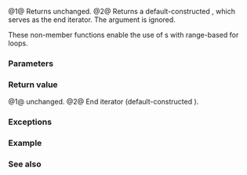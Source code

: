 {{cpp/experimental/fs/title|begin{{small|(directory_iterator)}}|end{{small|(directory_iterator)}}}}
{{cpp/experimental/fs/directory_iterator/navbar}}
{{dcl begin}}
{{dcl|num=1|since=fs_ts|
directory_iterator begin( directory_iterator iter );
}}
{{dcl|num=2|since=fs_ts|
directory_iterator end( const directory_iterator&amp; );
}}
{{dcl end}}
@1@ Returns {{c|iter}} unchanged.
@2@ Returns a default-constructed {{ltt|cpp/experimental/fs/directory_iterator|directory_iterator}}, which serves as the end iterator. The argument is ignored.

These non-member functions enable the use of {{tt|directory_iterator}}s with range-based for loops.

===Parameters===
{{par begin}}
{{par|iter|a directory_iterator}}
{{par end}}

===Return value===
@1@ {{c|iter}} unchanged.
@2@ End iterator (default-constructed {{tt|directory_iterator}}).

===Exceptions===
{{unreviewed noexcept}}

===Example===
{{example|code=
#include &lt;experimental/filesystem&gt;
#include &lt;fstream&gt;
#include &lt;iostream&gt;
namespace fs = std::experimental::filesystem;

int main()
{
    fs::create_directories("sandbox/a/b");
    std::ofstream("sandbox/file1.txt");
    std::ofstream("sandbox/file2.txt");
    for (auto&amp; p : fs::directory_iterator("sandbox"))
        std::cout &lt;&lt; p &lt;&lt; '\n';
    fs::remove_all("sandbox");
}
|p=true
|output=
"sandbox/a"
"sandbox/file1.txt"
"sandbox/file2.txt"
}}

===See also===
{{dsc begin}}
{{dsc inc|cpp/experimental/fs/recursive_directory_iterator/dsc begin}}
{{dsc end}}